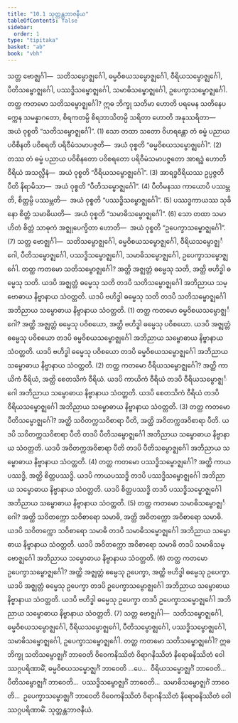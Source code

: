 ```yaml
---
title: "10.1 သုတ္တန္တဘာဇနီယ"
tableOfContents: false
sidebar:
  order: 1
type: "tipitaka"
basket: "ab"
book: "vbh"
---
```



<DynamicBreadcrumb />

<Division number="466" book="vbh" e="ch" v="30" p="236">

<Paragraph number="1555" book="vbh">
သတ္တ ဗောဇ္ဈင်္ဂါ—  သတိသမ္ဗောဇ္ဈင်္ဂေါ, ဓမ္မဝိစယသမ္ဗောဇ္ဈင်္ဂေါ, ဝီရိယသမ္ဗောဇ္ဈင်္ဂေါ, ပီတိသမ္ဗောဇ္ဈင်္ဂေါ, ပဿဒ္ဓိသမ္ဗောဇ္ဈင်္ဂေါ, သမာဓိသမ္ဗောဇ္ဈင်္ဂေါ, ဥပေက္ခာသမ္ဗောဇ္ဈင်္ဂေါ.
</Paragraph>

</Division>
<Division number="467" book="vbh" e="ch" v="30" p="236">

<Paragraph number="1556" book="vbh">
တတ္ထ ကတမော သတိသမ္ဗောဇ္ဈင်္ဂေါ? ဣဓ ဘိက္ခု သတိမာ ဟောတိ ပရမေန သတိနေပက္ကေန သမန္နာဂတော, စိရကတမ္ပိ စိရဘာသိတမ္ပိ သရိတာ ဟောတိ အနုဿရိတာ—  အယံ ဝုစ္စတိ “သတိသမ္ဗောဇ္ဈင်္ဂေါ”. (1)
</Paragraph>

<Paragraph number="1557" book="vbh">
သော တထာ သတော ဝိဟရန္တော တံ ဓမ္မံ ပညာယ ပဝိစိနတိ ပဝိစရတိ ပရိဝီမံသမာပဇ္ဇတိ—  အယံ ဝုစ္စတိ “ဓမ္မဝိစယသမ္ဗောဇ္ဈင်္ဂေါ”. (2)
</Paragraph>

<Paragraph number="1558" book="vbh">
တဿ တံ ဓမ္မံ ပညာယ ပဝိစိနတော ပဝိစရတော ပရိဝီမံသမာပဇ္ဇတော အာရဒ္ဓံ ဟောတိ ဝီရိယံ အသလ္လီနံ—  အယံ ဝုစ္စတိ “ဝီရိယသမ္ဗောဇ္ဈင်္ဂေါ”. (3)
</Paragraph>

<Paragraph number="1559" book="vbh">
အာရဒ္ဓဝီရိယဿ ဥပ္ပဇ္ဇတိ ပီတိ နိရာမိသာ—  အယံ ဝုစ္စတိ “ပီတိသမ္ဗောဇ္ဈင်္ဂေါ”. (4)
</Paragraph>

<Paragraph number="1560" book="vbh">
ပီတိမနဿ ကာယောပိ ပဿမ္ဘတိ, စိတ္တမ္ပိ ပဿမ္ဘတိ—  အယံ ဝုစ္စတိ “ပဿဒ္ဓိသမ္ဗောဇ္ဈင်္ဂေါ”. (5)
</Paragraph>

<Paragraph number="1561" book="vbh">
ပဿဒ္ဓကာယဿ သုခိနော စိတ္တံ သမာဓိယတိ—  အယံ ဝုစ္စတိ “သမာဓိသမ္ဗောဇ္ဈင်္ဂေါ”. (6)
</Paragraph>

<Paragraph number="1562" book="vbh">
သော တထာ သမာဟိတံ စိတ္တံ သာဓုကံ အဇ္ဈုပေက္ခိတာ ဟောတိ—  အယံ ဝုစ္စတိ “ဥပေက္ခာသမ္ဗောဇ္ဈင်္ဂေါ”. (7)
</Paragraph>

</Division>
<Division number="468" book="vbh" e="ch" v="30" p="236">

<Paragraph number="1563" book="vbh">
သတ္တ ဗောဇ္ဈင်္ဂါ—  သတိသမ္ဗောဇ္ဈင်္ဂေါ, ဓမ္မဝိစယသမ္ဗောဇ္ဈင်္ဂေါ, ဝီရိယသမ္ဗောဇ္ဈင်္ဂေါ, ပီတိသမ္ဗောဇ္ဈင်္ဂေါ, ပဿဒ္ဓိသမ္ဗောဇ္ဈင်္ဂေါ, သမာဓိသမ္ဗောဇ္ဈင်္ဂေါ, ဥပေက္ခာသမ္ဗောဇ္ဈင်္ဂေါ.
</Paragraph>

</Division>
<Division number="469" book="vbh" e="ch" v="30" p="236">

<Paragraph number="1564" book="vbh">
တတ္ထ ကတမော သတိသမ္ဗောဇ္ဈင်္ဂေါ? အတ္ထိ အဇ္ဈတ္တံ ဓမ္မေသု သတိ, အတ္ထိ ဗဟိဒ္ဓါ ဓမ္မေသု သတိ. ယဒပိ အဇ္ဈတ္တံ ဓမ္မေသု သတိ တဒပိ သတိသမ္ဗောဇ္ဈင်္ဂေါ အဘိညာယ သမ္ဗောဓာယ နိဗ္ဗာနာယ သံဝတ္တတိ. ယဒပိ ဗဟိဒ္ဓါ ဓမ္မေသု သတိ တဒပိ သတိသမ္ဗောဇ္ဈင်္ဂေါ အဘိညာယ သမ္ဗောဓာယ နိဗ္ဗာနာယ သံဝတ္တတိ. (1)
</Paragraph>

<Paragraph number="1565" book="vbh">
တတ္ထ ကတမော ဓမ္မဝိစယသမ္ဗောဇ္ဈင်္ဂေါ? အတ္ထိ အဇ္ဈတ္တံ ဓမ္မေသု ပဝိစယော, အတ္ထိ ဗဟိဒ္ဓါ ဓမ္မေသု ပဝိစယော. ယဒပိ အဇ္ဈတ္တံ ဓမ္မေသု ပဝိစယော တဒပိ ဓမ္မဝိစယသမ္ဗောဇ္ဈင်္ဂေါ အဘိညာယ သမ္ဗောဓာယ နိဗ္ဗာနာယ သံဝတ္တတိ. ယဒပိ ဗဟိဒ္ဓါ ဓမ္မေသု ပဝိစယော တဒပိ ဓမ္မဝိစယသမ္ဗောဇ္ဈင်္ဂေါ အဘိညာယ သမ္ဗောဓာယ နိဗ္ဗာနာယ သံဝတ္တတိ. (2)
</Paragraph>

<Paragraph number="1566" book="vbh">
တတ္ထ ကတမော ဝီရိယသမ္ဗောဇ္ဈင်္ဂေါ? အတ္ထိ ကာယိကံ ဝီရိယံ, အတ္ထိ စေတသိကံ ဝီရိယံ. ယဒပိ ကာယိကံ ဝီရိယံ တဒပိ ဝီရိယသမ္ဗောဇ္ဈင်္ဂေါ အဘိညာယ သမ္ဗောဓာယ နိဗ္ဗာနာယ သံဝတ္တတိ. ယဒပိ စေတသိကံ ဝီရိယံ တဒပိ ဝီရိယသမ္ဗောဇ္ဈင်္ဂေါ အဘိညာယ သမ္ဗောဓာယ နိဗ္ဗာနာယ သံဝတ္တတိ. (3)
</Paragraph>

<Paragraph number="1567" book="vbh">
တတ္ထ ကတမော ပီတိသမ္ဗောဇ္ဈင်္ဂေါ? အတ္ထိ သဝိတက္ကသဝိစာရာ ပီတိ, အတ္ထိ အဝိတက္ကအဝိစာရာ ပီတိ. ယဒပိ သဝိတက္ကသဝိစာရာ ပီတိ တဒပိ ပီတိသမ္ဗောဇ္ဈင်္ဂေါ အဘိညာယ သမ္ဗောဓာယ နိဗ္ဗာနာယ သံဝတ္တတိ. ယဒပိ အဝိတက္ကအဝိစာရာ ပီတိ တဒပိ ပီတိသမ္ဗောဇ္ဈင်္ဂေါ အဘိညာယ သမ္ဗောဓာယ နိဗ္ဗာနာယ သံဝတ္တတိ. (4)
</Paragraph>

<Paragraph number="1568" book="vbh">
တတ္ထ ကတမော ပဿဒ္ဓိသမ္ဗောဇ္ဈင်္ဂေါ? အတ္ထိ ကာယပဿဒ္ဓိ, အတ္ထိ စိတ္တပဿဒ္ဓိ. ယဒပိ ကာယပဿဒ္ဓိ တဒပိ ပဿဒ္ဓိသမ္ဗောဇ္ဈင်္ဂေါ အဘိညာယ သမ္ဗောဓာယ နိဗ္ဗာနာယ သံဝတ္တတိ. ယဒပိ စိတ္တပဿဒ္ဓိ တဒပိ ပဿဒ္ဓိသမ္ဗောဇ္ဈင်္ဂေါ အဘိညာယ သမ္ဗောဓာယ နိဗ္ဗာနာယ သံဝတ္တတိ. (5)
</Paragraph>

<Paragraph number="1569" book="vbh">
တတ္ထ ကတမော သမာဓိသမ္ဗောဇ္ဈင်္ဂေါ? အတ္ထိ သဝိတက္ကော သဝိစာရော သမာဓိ, အတ္ထိ အဝိတက္ကော အဝိစာရော သမာဓိ. ယဒပိ သဝိတက္ကော သဝိစာရော သမာဓိ တဒပိ သမာဓိသမ္ဗောဇ္ဈင်္ဂေါ အဘိညာယ သမ္ဗောဓာယ နိဗ္ဗာနာယ သံဝတ္တတိ. ယဒပိ အဝိတက္ကော အဝိစာရော သမာဓိ တဒပိ သမာဓိသမ္ဗောဇ္ဈင်္ဂေါ အဘိညာယ သမ္ဗောဓာယ နိဗ္ဗာနာယ သံဝတ္တတိ. (6)
</Paragraph>

<Paragraph number="1570" book="vbh">
တတ္ထ ကတမော ဥပေက္ခာသမ္ဗောဇ္ဈင်္ဂေါ? အတ္ထိ အဇ္ဈတ္တံ ဓမ္မေသု ဥပေက္ခာ, အတ္ထိ ဗဟိဒ္ဓါ ဓမ္မေသု ဥပေက္ခာ. ယဒပိ အဇ္ဈတ္တံ ဓမ္မေသု ဥပေက္ခာ တဒပိ ဥပေက္ခာသမ္ဗောဇ္ဈင်္ဂေါ အဘိညာယ သမ္ဗောဓာယ နိဗ္ဗာနာယ သံဝတ္တတိ. ယဒပိ ဗဟိဒ္ဓါ ဓမ္မေသု ဥပေက္ခာ တဒပိ ဥပေက္ခာသမ္ဗောဇ္ဈင်္ဂေါ အဘိညာယ သမ္ဗောဓာယ နိဗ္ဗာနာယ သံဝတ္တတိ. (7)
</Paragraph>

</Division>
<Division number="470" book="vbh" e="ch" v="30" p="238">

<Paragraph number="1571" book="vbh">
သတ္တ ဗောဇ္ဈင်္ဂါ—  သတိသမ္ဗောဇ္ဈင်္ဂေါ, ဓမ္မဝိစယသမ္ဗောဇ္ဈင်္ဂေါ, ဝီရိယသမ္ဗောဇ္ဈင်္ဂေါ, ပီတိသမ္ဗောဇ္ဈင်္ဂေါ, ပဿဒ္ဓိသမ္ဗောဇ္ဈင်္ဂေါ, သမာဓိသမ္ဗောဇ္ဈင်္ဂေါ, ဥပေက္ခာသမ္ဗောဇ္ဈင်္ဂေါ.
</Paragraph>

</Division>
<Division number="471" book="vbh" e="ch" v="30" p="238">

<Paragraph number="1572" book="vbh">
တတ္ထ ကတမော သတိသမ္ဗောဇ္ဈင်္ဂေါ? ဣဓ ဘိက္ခု သတိသမ္ဗောဇ္ဈင်္ဂံ ဘာဝေတိ ဝိဝေကနိဿိတံ ဝိရာဂနိဿိတံ နိရောဓနိဿိတံ ဝေါဿဂ္ဂပရိဏာမိံ, ဓမ္မဝိစယသမ္ဗောဇ္ဈင်္ဂံ ဘာဝေတိ …ပေ…  ဝီရိယသမ္ဗောဇ္ဈင်္ဂံ ဘာဝေတိ…  ပီတိသမ္ဗောဇ္ဈင်္ဂံ ဘာဝေတိ…  ပဿဒ္ဓိသမ္ဗောဇ္ဈင်္ဂံ ဘာဝေတိ…  သမာဓိသမ္ဗောဇ္ဈင်္ဂံ ဘာဝေတိ…  ဥပေက္ခာသမ္ဗောဇ္ဈင်္ဂံ ဘာဝေတိ ဝိဝေကနိဿိတံ ဝိရာဂနိဿိတံ နိရောဓနိဿိတံ ဝေါဿဂ္ဂပရိဏာမိံ.

</Paragraph>
</Division>

<Paragraph number="1573" type="center" book="vbh">
သုတ္တန္တဘာဇနီယံ.
</Paragraph>